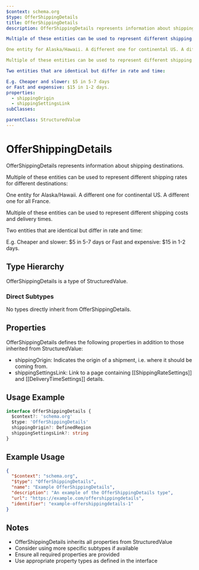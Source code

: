```yaml
---
$context: schema.org
$type: OfferShippingDetails
title: OfferShippingDetails
description: OfferShippingDetails represents information about shipping destinations.

Multiple of these entities can be used to represent different shipping rates for different destinations:

One entity for Alaska/Hawaii. A different one for continental US. A different one for all France.

Multiple of these entities can be used to represent different shipping costs and delivery times.

Two entities that are identical but differ in rate and time:

E.g. Cheaper and slower: $5 in 5-7 days
or Fast and expensive: $15 in 1-2 days.
properties:
  - shippingOrigin
  - shippingSettingsLink
subClasses:

parentClass: StructuredValue
---
```


# OfferShippingDetails

OfferShippingDetails represents information about shipping destinations.

Multiple of these entities can be used to represent different shipping rates for different destinations:

One entity for Alaska/Hawaii. A different one for continental US. A different one for all France.

Multiple of these entities can be used to represent different shipping costs and delivery times.

Two entities that are identical but differ in rate and time:

E.g. Cheaper and slower: $5 in 5-7 days
or Fast and expensive: $15 in 1-2 days.

## Type Hierarchy

OfferShippingDetails is a type of StructuredValue.

### Direct Subtypes

No types directly inherit from OfferShippingDetails.

## Properties

OfferShippingDetails defines the following properties in addition to those inherited from StructuredValue:

- shippingOrigin: Indicates the origin of a shipment, i.e. where it should be coming from.
- shippingSettingsLink: Link to a page containing [[ShippingRateSettings]] and [[DeliveryTimeSettings]] details.

## Usage Example

```typescript
interface OfferShippingDetails {
  $context?: 'schema.org'
  $type: 'OfferShippingDetails'
  shippingOrigin?: DefinedRegion
  shippingSettingsLink?: string
}
```

## Example Usage

```json
{
  "$context": "schema.org",
  "$type": "OfferShippingDetails",
  "name": "Example OfferShippingDetails",
  "description": "An example of the OfferShippingDetails type",
  "url": "https://example.com/offershippingdetails",
  "identifier": "example-offershippingdetails-1"
}
```

## Notes

- OfferShippingDetails inherits all properties from StructuredValue
- Consider using more specific subtypes if available
- Ensure all required properties are provided
- Use appropriate property types as defined in the interface
